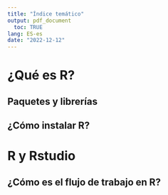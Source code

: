 ```yaml
---
title: "Índice temático"
output: pdf_document
  toc: TRUE
lang: ES-es
date: "2022-12-12"
---
```


\pagebreak

# ¿Qué es R?
## Paquetes y librerías
## ¿Cómo instalar R?

# R y Rstudio
## ¿Cómo es el flujo de trabajo en R?






